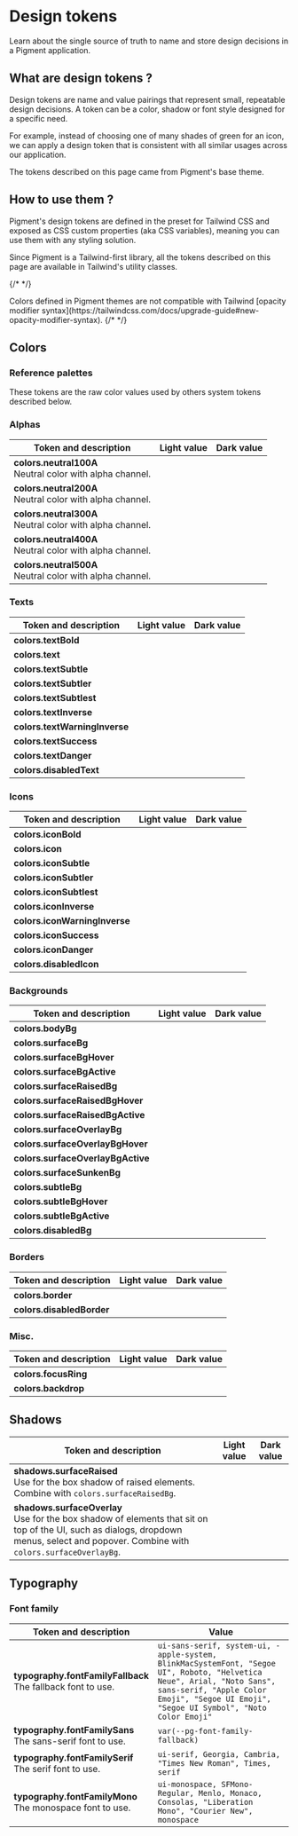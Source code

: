 

# Design tokens

Learn about the single source of truth to name and store design decisions in a Pigment application.

## What are design tokens ?

Design tokens are name and value pairings that represent small, repeatable design decisions. A token can be a color, shadow or font style designed for a specific need.

For example, instead of choosing one of many shades of green for an icon, we can apply a design token that is consistent with all similar usages across our application.

The tokens described on this page came from Pigment's base theme.

## How to use them ?

Pigment's design tokens are defined in the preset for Tailwind CSS and exposed as CSS custom properties (aka CSS variables), meaning you can use them with any styling solution.

Since Pigment is a Tailwind-first library, all the tokens described on this page are available in Tailwind's utility classes.

{/* <!-- prettier-ignore-start --> */}

<Alert status="warning">
  <span>Colors defined in Pigment themes are not compatible with Tailwind [opacity modifier syntax](https://tailwindcss.com/docs/upgrade-guide#new-opacity-modifier-syntax).</span>
</Alert>
{/* <!-- prettier-ignore-end --> */}

## Colors

### Reference palettes

These tokens are the raw color values used by others system tokens described below.

<ColorPreview>
  <ColorPreviewSection name="Neutral">
    <ColorPreviewItem class="bg-neutral-50" name="50" value="#f8fafc" />
    <ColorPreviewItem class="bg-neutral-100" name="100" value="#f1f5f9" />
    <ColorPreviewItem class="bg-neutral-200" name="200" value="#e2e8f0" />
    <ColorPreviewItem class="bg-neutral-300" name="300" value="#cbd5e1" />
    <ColorPreviewItem class="bg-neutral-400" name="400" value="#94a3b8" />
    <ColorPreviewItem class="bg-neutral-500" name="500" value="#64748b" />
    <ColorPreviewItem class="bg-neutral-600" name="600" value="#475569" />
    <ColorPreviewItem class="bg-neutral-700" name="700" value="#334155" />
    <ColorPreviewItem class="bg-neutral-800" name="800" value="#1e293b" />
    <ColorPreviewItem class="bg-neutral-900" name="900" value="#0f172a" />
    <ColorPreviewItem class="bg-neutral-950" name="950" value="#020617" />
  </ColorPreviewSection>
  <ColorPreviewSection name="Primary">
    <ColorPreviewItem class="bg-primary-50" name="50" value="#eff6ff" />
    <ColorPreviewItem class="bg-primary-100" name="100" value="#dbeafe" />
    <ColorPreviewItem class="bg-primary-200" name="200" value="#bfdbfe" />
    <ColorPreviewItem class="bg-primary-300" name="300" value="#93c5fd" />
    <ColorPreviewItem class="bg-primary-400" name="400" value="#60a5fa" />
    <ColorPreviewItem class="bg-primary-500" name="500" value="#3b82f6" />
    <ColorPreviewItem class="bg-primary-600" name="600" value="#2563eb" />
    <ColorPreviewItem class="bg-primary-700" name="700" value="#1d4ed8" />
    <ColorPreviewItem class="bg-primary-800" name="800" value="#1e40af" />
    <ColorPreviewItem class="bg-primary-900" name="900" value="#1e3a8a" />
    <ColorPreviewItem class="bg-primary-950" name="950" value="#172554" />
  </ColorPreviewSection>
  <ColorPreviewSection name="Success">
    <ColorPreviewItem class="bg-success-50" name="50" value="#f0fdf4" />
    <ColorPreviewItem class="bg-success-100" name="100" value="#dcfce7" />
    <ColorPreviewItem class="bg-success-200" name="200" value="#bbf7d0" />
    <ColorPreviewItem class="bg-success-300" name="300" value="#86efac" />
    <ColorPreviewItem class="bg-success-400" name="400" value="#4ade80" />
    <ColorPreviewItem class="bg-success-500" name="500" value="#22c55e" />
    <ColorPreviewItem class="bg-success-600" name="600" value="#16a34a" />
    <ColorPreviewItem class="bg-success-700" name="700" value="#15803d" />
    <ColorPreviewItem class="bg-success-800" name="800" value="#166534" />
    <ColorPreviewItem class="bg-success-900" name="900" value="#14532d" />
    <ColorPreviewItem class="bg-success-950" name="950" value="#052e16" />
  </ColorPreviewSection>
  <ColorPreviewSection name="Info">
    <ColorPreviewItem class="bg-info-50" name="50" value="#f5f3ff" />
    <ColorPreviewItem class="bg-info-100" name="100" value="#ede9fe" />
    <ColorPreviewItem class="bg-info-200" name="200" value="#ddd6fe" />
    <ColorPreviewItem class="bg-info-300" name="300" value="#c4b5fd" />
    <ColorPreviewItem class="bg-info-400" name="400" value="#a78bfa" />
    <ColorPreviewItem class="bg-info-500" name="500" value="#8b5cf6" />
    <ColorPreviewItem class="bg-info-600" name="600" value="#7c3aed" />
    <ColorPreviewItem class="bg-info-700" name="700" value="#6d28d9" />
    <ColorPreviewItem class="bg-info-800" name="800" value="#5b21b6" />
    <ColorPreviewItem class="bg-info-900" name="900" value="#4c1d95" />
    <ColorPreviewItem class="bg-info-950" name="950" value="#2e1065" />
  </ColorPreviewSection>
  <ColorPreviewSection name="Warning">
    <ColorPreviewItem class="bg-warning-50" name="50" value="#fffbeb" />
    <ColorPreviewItem class="bg-warning-100" name="100" value="#fef3c7" />
    <ColorPreviewItem class="bg-warning-200" name="200" value="#fde68a" />
    <ColorPreviewItem class="bg-warning-300" name="300" value="#fcd34d" />
    <ColorPreviewItem class="bg-warning-400" name="400" value="#fbbf24" />
    <ColorPreviewItem class="bg-warning-500" name="500" value="#f59e0b" />
    <ColorPreviewItem class="bg-warning-600" name="600" value="#d97706" />
    <ColorPreviewItem class="bg-warning-700" name="700" value="#b45309" />
    <ColorPreviewItem class="bg-warning-800" name="800" value="#92400e" />
    <ColorPreviewItem class="bg-warning-900" name="900" value="#78350f" />
    <ColorPreviewItem class="bg-warning-950" name="950" value="#451a03" />
  </ColorPreviewSection>
  <ColorPreviewSection name="Danger">
    <ColorPreviewItem class="bg-danger-50" name="50" value="#fef2f2" />
    <ColorPreviewItem class="bg-danger-100" name="100" value="#fee2e2" />
    <ColorPreviewItem class="bg-danger-200" name="200" value="#fecaca" />
    <ColorPreviewItem class="bg-danger-300" name="300" value="#fca5a5" />
    <ColorPreviewItem class="bg-danger-400" name="400" value="#f87171" />
    <ColorPreviewItem class="bg-danger-500" name="500" value="#ef4444" />
    <ColorPreviewItem class="bg-danger-600" name="600" value="#dc2626" />
    <ColorPreviewItem class="bg-danger-700" name="700" value="#b91c1c" />
    <ColorPreviewItem class="bg-danger-800" name="800" value="#991b1b" />
    <ColorPreviewItem class="bg-danger-900" name="900" value="#7f1d1d" />
    <ColorPreviewItem class="bg-danger-950" name="950" value="#450a0a" />
  </ColorPreviewSection>
</ColorPreview>

### Alphas

| Token and description                                                                                  | Light value                                                          | Dark value                                                          |
| ------------------------------------------------------------------------------------------------------ | -------------------------------------------------------------------- | ------------------------------------------------------------------- |
| <span class="whitespace-nowrap">**colors.neutral100A**</span> <br /> Neutral color with alpha channel. | <ColorPreviewItem class="light bg-neutral-100A" value="#02061708" /> | <ColorPreviewItem class="dark bg-neutral-100A" value="#cbd5e10a" /> |
| <span class="whitespace-nowrap">**colors.neutral200A**</span> <br /> Neutral color with alpha channel. | <ColorPreviewItem class="light bg-neutral-200A" value="#0206170f" /> | <ColorPreviewItem class="dark bg-neutral-200A" value="#cbd5e114" /> |
| <span class="whitespace-nowrap">**colors.neutral300A**</span> <br /> Neutral color with alpha channel. | <ColorPreviewItem class="light bg-neutral-300A" value="#02061724" /> | <ColorPreviewItem class="dark bg-neutral-300A" value="#cbd5e129" /> |
| <span class="whitespace-nowrap">**colors.neutral400A**</span> <br /> Neutral color with alpha channel. | <ColorPreviewItem class="light bg-neutral-400A" value="#0206174f" /> | <ColorPreviewItem class="dark bg-neutral-400A" value="#cbd5e147" /> |
| <span class="whitespace-nowrap">**colors.neutral500A**</span> <br /> Neutral color with alpha channel. | <ColorPreviewItem class="light bg-neutral-500A" value="#0206177d" /> | <ColorPreviewItem class="dark bg-neutral-500A" value="#cbd5e180" /> |

### Texts

| Token and description                                                       | Light value                                                                | Dark value                                                         |
| --------------------------------------------------------------------------- | -------------------------------------------------------------------------- | ------------------------------------------------------------------ |
| <span class="whitespace-nowrap">**colors.textBold**</span> <br />           | <ColorPreviewItem class="light bg-text-bold" value="neutral900" />         | <ColorPreviewItem class="dark bg-text-bold" value="" />            |
| <span class="whitespace-nowrap">**colors.text**</span> <br />               | <ColorPreviewItem class="light bg-text" value="neutral800" />              | <ColorPreviewItem class="dark bg-text" value="" />                 |
| <span class="whitespace-nowrap">**colors.textSubtle**</span> <br />         | <ColorPreviewItem class="light bg-text-subtle" value="neutral700" />       | <ColorPreviewItem class="dark bg-text-subtle" value="" />          |
| <span class="whitespace-nowrap">**colors.textSubtler**</span> <br />        | <ColorPreviewItem class="light bg-text-subtler" value="neutral600" />      | <ColorPreviewItem class="dark bg-text-subtler" value="" />         |
| <span class="whitespace-nowrap">**colors.textSubtlest**</span> <br />       | <ColorPreviewItem class="light bg-text-subtlest" value="neutral500" />     | <ColorPreviewItem class="dark bg-text-subtlest" value="" />        |
| <span class="whitespace-nowrap">**colors.textInverse**</span> <br />        | <ColorPreviewItem class="light bg-text-inverse" value="white" />           | <ColorPreviewItem class="dark bg-text-inverse" value="" />         |
| <span class="whitespace-nowrap">**colors.textWarningInverse**</span> <br /> | <ColorPreviewItem class="light bg-text-warning-inverse" value="#1c1917" /> | <ColorPreviewItem class="dark bg-text-warning-inverse" value="" /> |
| <span class="whitespace-nowrap">**colors.textSuccess**</span> <br />        | <ColorPreviewItem class="light bg-text-success" value="success600" />      | <ColorPreviewItem class="dark bg-text-success" value="" />         |
| <span class="whitespace-nowrap">**colors.textDanger**</span> <br />         | <ColorPreviewItem class="light bg-text-danger" value="danger600" />        | <ColorPreviewItem class="dark bg-text-danger" value="" />          |
| <span class="whitespace-nowrap">**colors.disabledText**</span> <br />       | <ColorPreviewItem class="light bg-disabled-text" value="neutral400A" />    | <ColorPreviewItem class="dark bg-disabled-text" value="" />        |

### Icons

| Token and description                                                       | Light value                                                                | Dark value                                                         |
| --------------------------------------------------------------------------- | -------------------------------------------------------------------------- | ------------------------------------------------------------------ |
| <span class="whitespace-nowrap">**colors.iconBold**</span> <br />           | <ColorPreviewItem class="light bg-icon-bold" value="neutral900" />         | <ColorPreviewItem class="dark bg-icon-bold" value="" />            |
| <span class="whitespace-nowrap">**colors.icon**</span> <br />               | <ColorPreviewItem class="light bg-icon" value="neutral800" />              | <ColorPreviewItem class="dark bg-icon" value="" />                 |
| <span class="whitespace-nowrap">**colors.iconSubtle**</span> <br />         | <ColorPreviewItem class="light bg-icon-subtle" value="neutral700" />       | <ColorPreviewItem class="dark bg-icon-subtle" value="" />          |
| <span class="whitespace-nowrap">**colors.iconSubtler**</span> <br />        | <ColorPreviewItem class="light bg-icon-subtler" value="neutral600" />      | <ColorPreviewItem class="dark bg-icon-subtler" value="" />         |
| <span class="whitespace-nowrap">**colors.iconSubtlest**</span> <br />       | <ColorPreviewItem class="light bg-icon-subtlest" value="neutral500" />     | <ColorPreviewItem class="dark bg-icon-subtlest" value="" />        |
| <span class="whitespace-nowrap">**colors.iconInverse**</span> <br />        | <ColorPreviewItem class="light bg-icon-inverse" value="white" />           | <ColorPreviewItem class="dark bg-icon-inverse" value="" />         |
| <span class="whitespace-nowrap">**colors.iconWarningInverse**</span> <br /> | <ColorPreviewItem class="light bg-icon-warning-inverse" value="#292524" /> | <ColorPreviewItem class="dark bg-icon-warning-inverse" value="" /> |
| <span class="whitespace-nowrap">**colors.iconSuccess**</span> <br />        | <ColorPreviewItem class="light bg-icon-success" value="success600" />      | <ColorPreviewItem class="dark bg-icon-success" value="" />         |
| <span class="whitespace-nowrap">**colors.iconDanger**</span> <br />         | <ColorPreviewItem class="light bg-icon-danger" value="danger600" />        | <ColorPreviewItem class="dark bg-icon-danger" value="" />          |
| <span class="whitespace-nowrap">**colors.disabledIcon**</span> <br />       | <ColorPreviewItem class="light bg-disabled-icon" value="neutral400A" />    | <ColorPreviewItem class="dark bg-disabled-icon" value="" />        |

### Backgrounds

| Token and description                                                           | Light value                                                                        | Dark value                                                              |
| ------------------------------------------------------------------------------- | ---------------------------------------------------------------------------------- | ----------------------------------------------------------------------- |
| <span class="whitespace-nowrap">**colors.bodyBg**</span> <br />                 | <ColorPreviewItem class="light bg-body-bg" value="white" />                        | <ColorPreviewItem class="dark bg-body-bg" value="" />                   |
| <span class="whitespace-nowrap">**colors.surfaceBg**</span> <br />              | <ColorPreviewItem class="light bg-surface-bg" value="white" />                     | <ColorPreviewItem class="dark bg-surface-bg" value="" />                |
| <span class="whitespace-nowrap">**colors.surfaceBgHover**</span> <br />         | <ColorPreviewItem class="light bg-surface-bg-hover" value="neutral100" />          | <ColorPreviewItem class="dark bg-surface-bg-hover" value="" />          |
| <span class="whitespace-nowrap">**colors.surfaceBgActive**</span> <br />        | <ColorPreviewItem class="light bg-surface-bg-active" value="neutral200" />         | <ColorPreviewItem class="dark bg-surface-bg-active" value="" />         |
| <span class="whitespace-nowrap">**colors.surfaceRaisedBg**</span> <br />        | <ColorPreviewItem class="light bg-surface-raised-bg" value="white" />              | <ColorPreviewItem class="dark bg-surface-raised-bg" value="" />         |
| <span class="whitespace-nowrap">**colors.surfaceRaisedBgHover**</span> <br />   | <ColorPreviewItem class="light bg-surface-raised-bg-hover" value="neutral100" />   | <ColorPreviewItem class="dark bg-surface-raised-bg-hover" value="" />   |
| <span class="whitespace-nowrap">**colors.surfaceRaisedBgActive**</span> <br />  | <ColorPreviewItem class="light bg-surface-raised-bg-active" value="neutral200" />  | <ColorPreviewItem class="dark bg-surface-raised-bg-active" value="" />  |
| <span class="whitespace-nowrap">**colors.surfaceOverlayBg**</span> <br />       | <ColorPreviewItem class="light bg-surface-overlay-bg" value="white" />             | <ColorPreviewItem class="dark bg-surface-overlay-bg" value="" />        |
| <span class="whitespace-nowrap">**colors.surfaceOverlayBgHover**</span> <br />  | <ColorPreviewItem class="light bg-surface-overlay-bg-hover" value="neutral100" />  | <ColorPreviewItem class="dark bg-surface-overlay-bg-hover" value="" />  |
| <span class="whitespace-nowrap">**colors.surfaceOverlayBgActive**</span> <br /> | <ColorPreviewItem class="light bg-surface-overlay-bg-active" value="neutral200" /> | <ColorPreviewItem class="dark bg-surface-overlay-bg-active" value="" /> |
| <span class="whitespace-nowrap">**colors.surfaceSunkenBg**</span> <br />        | <ColorPreviewItem class="light bg-surface-sunken-bg" value="neutral50" />          | <ColorPreviewItem class="dark bg-surface-sunken-bg" value="" />         |
| <span class="whitespace-nowrap">**colors.subtleBg**</span> <br />               | <ColorPreviewItem class="light bg-subtle-bg" value="transparent" />                | <ColorPreviewItem class="dark bg-subtle-bg" value="" />                 |
| <span class="whitespace-nowrap">**colors.subtleBgHover**</span> <br />          | <ColorPreviewItem class="light bg-subtle-bg-hover" value="neutral200A" />          | <ColorPreviewItem class="dark bg-subtle-bg-hover" value="" />           |
| <span class="whitespace-nowrap">**colors.subtleBgActive**</span> <br />         | <ColorPreviewItem class="light bg-subtle-bg-active" value="neutral300A" />         | <ColorPreviewItem class="dark bg-subtle-bg-active" value="" />          |
| <span class="whitespace-nowrap">**colors.disabledBg**</span> <br />             | <ColorPreviewItem class="light bg-disabled-bg" value="neutral100A" />              | <ColorPreviewItem class="dark bg-disabled-bg" value="" />               |

### Borders

| Token and description                                                   | Light value                                                               | Dark value                                                    |
| ----------------------------------------------------------------------- | ------------------------------------------------------------------------- | ------------------------------------------------------------- |
| <span class="whitespace-nowrap">**colors.border**</span> <br />         | <ColorPreviewItem class="light bg-border" value="neutral300A" />          | <ColorPreviewItem class="dark bg-border" value="" />          |
| <span class="whitespace-nowrap">**colors.disabledBorder**</span> <br /> | <ColorPreviewItem class="light bg-disabled-border" value="neutral200A" /> | <ColorPreviewItem class="dark bg-disabled-border" value="" /> |

### Misc.

| Token and description                                              | Light value                                                         | Dark value                                               |
| ------------------------------------------------------------------ | ------------------------------------------------------------------- | -------------------------------------------------------- |
| <span class="whitespace-nowrap">**colors.focusRing**</span> <br /> | <ColorPreviewItem class="light bg-focus-ring" value="primary500" /> | <ColorPreviewItem class="dark bg-focus-ring" value="" /> |
| <span class="whitespace-nowrap">**colors.backdrop**</span> <br />  | <ColorPreviewItem class="light bg-backdrop" value="neutral500A" />  | <ColorPreviewItem class="dark bg-backdrop" value="" />   |

## Shadows

| Token and description                                                                                                                                                                                                               | Light value                                                                                                                                                  | Dark value                                                                                                                                                                                 |
| ----------------------------------------------------------------------------------------------------------------------------------------------------------------------------------------------------------------------------------- | ------------------------------------------------------------------------------------------------------------------------------------------------------------ | ------------------------------------------------------------------------------------------------------------------------------------------------------------------------------------------ |
| <span class="whitespace-nowrap">**shadows.surfaceRaised**</span> <br /> Use for the box shadow of raised elements. Combine with `colors.surfaceRaisedBg`.                                                                           | <ColorPreviewItem class="light bg-surface-raised !shadow-surface-raised" value="0 1px 3px 0 rgba(0, 0, 0, 0.1), 0 1px 2px -1px rgba(0, 0, 0, 0.1)" />        | <ColorPreviewItem class="dark bg-surface-raised !shadow-surface-raised" value="0px 0px 0px rgba(0, 0, 0, 0),0px 1px 1px rgba(3, 4, 4, 0.5),0px 0px 1px rgba(3, 4, 4, 0.5)" />              |
| <span class="whitespace-nowrap">**shadows.surfaceOverlay**</span> <br /> Use for the box shadow of elements that sit on top of the UI, such as dialogs, dropdown menus, select and popover. Combine with `colors.surfaceOverlayBg`. | <ColorPreviewItem class="light bg-surface-overlay !shadow-surface-overlay" value="0 10px 15px -3px rgba(0, 0, 0, 0.1), 0 4px 6px -4px rgba(0, 0, 0, 0.1)" /> | <ColorPreviewItem class="dark bg-surface-overlay !shadow-surface-overlay" value="0px 0px 0px rgba(188, 214, 240, 0.04),0px 8px 12px rgba(3, 4, 4, 0.36),0px 0px 1px rgba(3, 4, 4, 0.5)" /> |

## Typography

### Font family

| Token and description                                                                                     | Value                                                                                                                                                                                                             |
| --------------------------------------------------------------------------------------------------------- | ----------------------------------------------------------------------------------------------------------------------------------------------------------------------------------------------------------------- |
| <span class="whitespace-nowrap">**typography.fontFamilyFallback** <br /> The fallback font to use.</span> | `ui-sans-serif, system-ui, -apple-system, BlinkMacSystemFont, "Segoe UI", Roboto, "Helvetica Neue", Arial, "Noto Sans", sans-serif, "Apple Color Emoji", "Segoe UI Emoji", "Segoe UI Symbol", "Noto Color Emoji"` |
| <span class="whitespace-nowrap">**typography.fontFamilySans** <br /> The sans-serif font to use.</span>   | `var(--pg-font-family-fallback)`                                                                                                                                                                                  |
| <span class="whitespace-nowrap">**typography.fontFamilySerif** <br /> The serif font to use.</span>       | `ui-serif, Georgia, Cambria, "Times New Roman", Times, serif`                                                                                                                                                     |
| <span class="whitespace-nowrap">**typography.fontFamilyMono** <br /> The monospace font to use.</span>    | `ui-monospace, SFMono-Regular, Menlo, Monaco, Consolas, "Liberation Mono", "Courier New", monospace`                                                                                                              |
